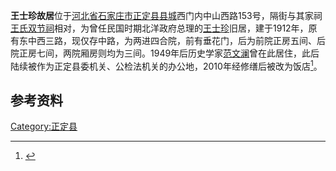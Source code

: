 {{文物保护单位
|省名 = 河北省
|市/县名=正定县
|图片 = [[File:Former_Residence_of_Wang_Shizhen_in_Zhengding_2011-07.JPG|260px]]<br><small>王士珍故居东侧，2011年7月</small> 
|名称 = 王士珍故居
|编号 = 不详
|分类 = 近现代重要史迹及代表性建筑
|时代 = 1912年
|所在 = 县城内中山西路
|登录 = 1982年11月
}}
'''王士珍故居'''位于[[河北省|河北省]][[石家庄市|石家庄市]][[正定县|正定县]][[正定城|县城]]西门内中山西路153号，隔街与其家祠[[王氏双节祠|王氏双节祠]]相对，为曾任民国时期北洋政府总理的[[王士珍|王士珍]]旧居，建于1912年，原有东中西三路，现仅存中路，为两进四合院，前有垂花门，后为前院正房五间、后院正房七间，两院厢房则均为三间。1949年后历史学家[[范文澜|范文澜]]曾在此居住，此后陆续被作为正定县委机关、公检法机关的办公地，2010年经修缮后被改为饭店<ref>{{cite web |url=http://news.sina.com.cn/c/2010-03-04/072917162886s.shtml|title=《河北正定县民国总理故居被承包出去开饭店》|accessdate=2013-03-26|work=程丽娜、孟醒石|publisher=燕赵晚报}}</ref>。
 
== 参考资料 ==
{{reflist|2}}
{{hebei-stub}}
{{DEFAULTSORT:W}}
[[Category:正定县|Category:正定县]]